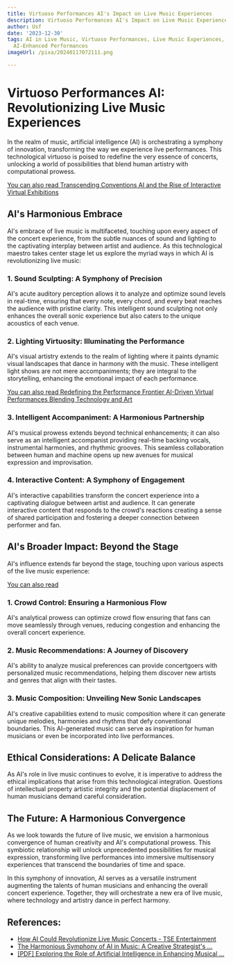 ```yaml
---
title: Virtuoso Performances AI's Impact on Live Music Experiences
description: Virtuoso Performances AI's Impact on Live Music Experiences
author: Usf
date: '2023-12-30'
tags: AI in Live Music, Virtuoso Performances, Live Music Experiences, Music Technology,
  AI-Enhanced Performances
imageUrl: /pixa/20240117072111.png

---
```

# Virtuoso Performances AI: Revolutionizing Live Music Experiences

In the realm of  music, artificial intelligence  (AI) is orchestrating a symphony of innovation,  transforming the way we experience live performances. This technological  virtuoso is poised to redefine the very essence of concerts, unlocking a  world of  possibilities that blend human artistry with computational prowess.

[You  can also read  Transcending  Conventions AI and the Rise of  Interactive Virtual Exhibitions](Transcending%20Conventions%20AI%20and%20the%20Rise%20of%20Interactive%20Virtual%20Exhibitions)


## AI's Harmonious Embrace

AI's embrace of live music is multifaceted, touching upon every aspect of the concert experience, from the subtle nuances  of sound and lighting to the captivating interplay between artist and audience.  As this technological maestro  takes center stage let us explore the myriad ways in which AI is revolutionizing live music:

###  1. Sound Sculpting: A Symphony  of  Precision

AI's acute auditory perception allows it to  analyze and optimize sound levels in real-time, ensuring that every note, every chord, and every beat reaches the audience with pristine clarity. This intelligent sound sculpting not only enhances the overall sonic experience but also caters to the unique acoustics of each venue.

### 2.  Lighting Virtuosity: Illuminating the Performance

AI's visual artistry  extends to the  realm of lighting where it  paints dynamic visual landscapes that  dance in harmony with  the music. These intelligent light shows are not mere accompaniments; they are integral to the storytelling, enhancing the emotional  impact of each performance.

[You can also read Redefining the Performance Frontier AI-Driven Virtual Performances Blending Technology and Art](Redefining%20the%20Performance%20Frontier%20AI-Driven%20Virtual%20Performances%20Blending%20Technology%20and%20Art)


### 3. Intelligent Accompaniment: A Harmonious Partnership

AI's musical prowess extends beyond technical enhancements; it can also serve as an intelligent accompanist  providing real-time backing vocals, instrumental harmonies, and rhythmic grooves. This seamless collaboration between human and machine  opens up new avenues for musical expression  and improvisation.

### 4. Interactive Content: A Symphony of Engagement

AI's interactive capabilities transform the concert experience  into a captivating dialogue between artist and audience. It  can  generate interactive content that responds to the crowd's reactions creating a sense of shared participation and fostering a deeper connection between performer and fan.

## AI's Broader Impact: Beyond  the  Stage

AI's influence extends far beyond the stage, touching upon  various aspects of  the live music experience:

[You can  also read ]()


### 1. Crowd Control: Ensuring a Harmonious Flow

AI's analytical prowess can optimize crowd flow ensuring that fans can move seamlessly through  venues, reducing  congestion  and  enhancing  the overall concert experience.

### 2. Music Recommendations: A Journey of Discovery

AI's ability to analyze  musical preferences can provide concertgoers with personalized music recommendations, helping them discover new artists  and genres that align with their tastes.

### 3. Music Composition: Unveiling New Sonic Landscapes

AI's  creative capabilities extend to music composition where it can generate unique melodies, harmonies and rhythms that defy conventional boundaries. This AI-generated  music can serve as inspiration for human  musicians  or  even be incorporated into live performances.

## Ethical Considerations: A Delicate Balance

As AI's role in live music continues to evolve, it is imperative to address the  ethical implications that arise from this technological integration. Questions of intellectual property artistic integrity and the potential displacement of human musicians demand careful consideration.

## The Future: A Harmonious Convergence

As we look towards the future of live music, we envision  a harmonious convergence of human creativity and AI's computational prowess. This symbiotic relationship will unlock  unprecedented possibilities  for  musical  expression, transforming live performances into immersive multisensory experiences that transcend the boundaries of  time and space.

In this symphony of innovation, AI serves as a versatile instrument augmenting the  talents  of human musicians and enhancing the overall concert experience. Together, they  will orchestrate a new era of live music, where technology  and artistry dance in perfect harmony.

## References:
- [How AI Could Revolutionize Live Music Concerts - TSE Entertainment](https://tseentertainment.com/how-ai-could-revolutionize-live-music-concerts/)
- [The Harmonious Symphony of AI in Music: A Creative Strategist's ...](https://www.linkedin.com/pulse/harmonious-symphony-ai-music-creative-strategists-simran-jaiswal-yz6bc)
- [[PDF] Exploring the Role of Artificial Intelligence in Enhancing Musical ...](https://osf.io/gmsbc/download/?format=pdf)
